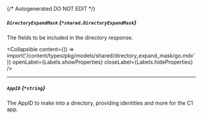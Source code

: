 {/* Autogenerated DO NOT EDIT  */}

##### `DirectoryExpandMask` *{`*shared.DirectoryExpandMask`}*
The fields to be included in the directory response.

<Collapsible content={() => import('/content/types/pkg/models/shared/directory_expand_mask/go.mdx')} openLabel={Labels.showProperties} closeLabel={Labels.hideProperties} />


---
##### `AppID` *{`*string`}*
The AppID to make into a directory, providing identities and more for the C1 app.


